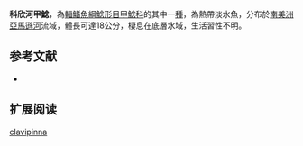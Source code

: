 {{Speciesbox
| name = 科欣河甲鯰
| image = 
| image_width = 250px
| image_caption = 
| status = NE
| status_system = IUCN3.1
| genus = Loricaria
| species = clavipinna
| authority = [[Fowler|Fowler]], 1940
| synonyms = 
}}

'''科欣河甲鯰'''，為[[輻鰭魚綱|輻鰭魚綱]][[鯰形目|鯰形目]][[甲鯰科|甲鯰科]]的其中一[[種|種]]，為熱帶淡水魚，分布於[[南美洲|南美洲]][[亞馬遜河|亞馬遜河]]流域，體長可達18公分，棲息在底層水域，生活習性不明。
==参考文献==
*{{FishBase_species|genus=Loricaria|species=clavipinna|year=2014|month=11}}

== 扩展阅读 ==
{{refbegin}}
{{wikispecies-inline|Loricaria clavipinna|科欣河甲鯰}}
{{refend}}
{{Taxonbar|from=Q2843367}}

[[Category:甲鯰屬|clavipinna]]